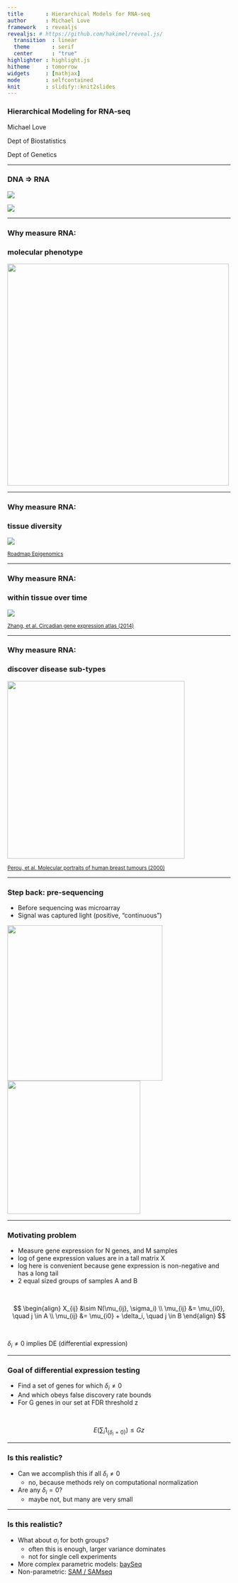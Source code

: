 ```yaml
---
title       : Hierarchical Models for RNA-seq
author      : Michael Love
framework   : revealjs
revealjs: # https://github.com/hakimel/reveal.js/
  transition  : linear
  theme       : serif
  center      : "true"
highlighter : highlight.js
hitheme     : tomorrow
widgets     : [mathjax]
mode        : selfcontained
knit        : slidify::knit2slides
---
```


### Hierarchical Modeling for RNA-seq

Michael Love

Dept of Biostatistics

Dept of Genetics

---

### DNA => RNA

<img src="img/tx_elong.png">

<img src="img/tx_em.jpg">

---

### Why measure RNA: 
### molecular phenotype

<img width=500 src="img/people.jpg">

---

### Why measure RNA: 
### tissue diversity

<img src="img/roadmap.jpg">

<small>[Roadmap Epigenomics](http://www.roadmapepigenomics.org)</small>

---

### Why measure RNA:
### within tissue over time

<img src="img/circ.png">

<small>[Zhang, et al. Circadian gene expression atlas (2014)](http://www.pnas.org/content/111/45/16219.full)</small>

---

### Why measure RNA: 
### discover disease sub-types

<img width=400 src="img/perou.png">

<small>[Perou, et al. Molecular portraits of human breast tumours (2000)](http://www.nature.com/nature/journal/v406/n6797/full/406747a0.html)</small>

---

### Step back: pre-sequencing

* Before sequencing was microarray
* Signal was captured light (positive, "continuous")

<img width=350 src="img/ma2.png"> <img width=300 src="img/ma.jpg">


---

### Motivating problem

* Measure gene expression for N genes, and M samples
* log of gene expression values are in a tall matrix X
* log here is convenient because gene expression is non-negative and has a
  long tail
* 2 equal sized groups of samples A and B

<br>

$$
\begin{align}
X_{ij} &\sim N(\mu_{ij}, \sigma_i) \\
\mu_{ij} &= \mu_{i0}, \quad j \in A \\
\mu_{ij} &= \mu_{i0} + \delta_i, \quad j \in B
\end{align}
$$

<br>

$\delta_i \ne 0$ implies DE (differential expression)

---

### Goal of differential expression testing

* Find a set of genes for which $\delta_i \ne 0$
* And which obeys false discovery rate bounds
* For G genes in our set at FDR threshold z

<br>

$$
E(\sum_i 1_{ \{\delta_i = 0\} }) \le G z
$$

---

### Is this realistic?

* Can we accomplish this if all $\delta_i \ne 0$
  - no, because methods rely on computational normalization
* Are any $\delta_i = 0$? 
  - maybe not, but many are very small

---

### Is this realistic?

* What about $\sigma_i$ for both groups?
  - often this is enough, larger variance dominates
  - not for single cell experiments
* More complex parametric models: [baySeq](bioconductor.org/packages/baySeq)
* Non-parametric: [SAM / SAMseq](http://statweb.stanford.edu/~tibs/SAM/)

